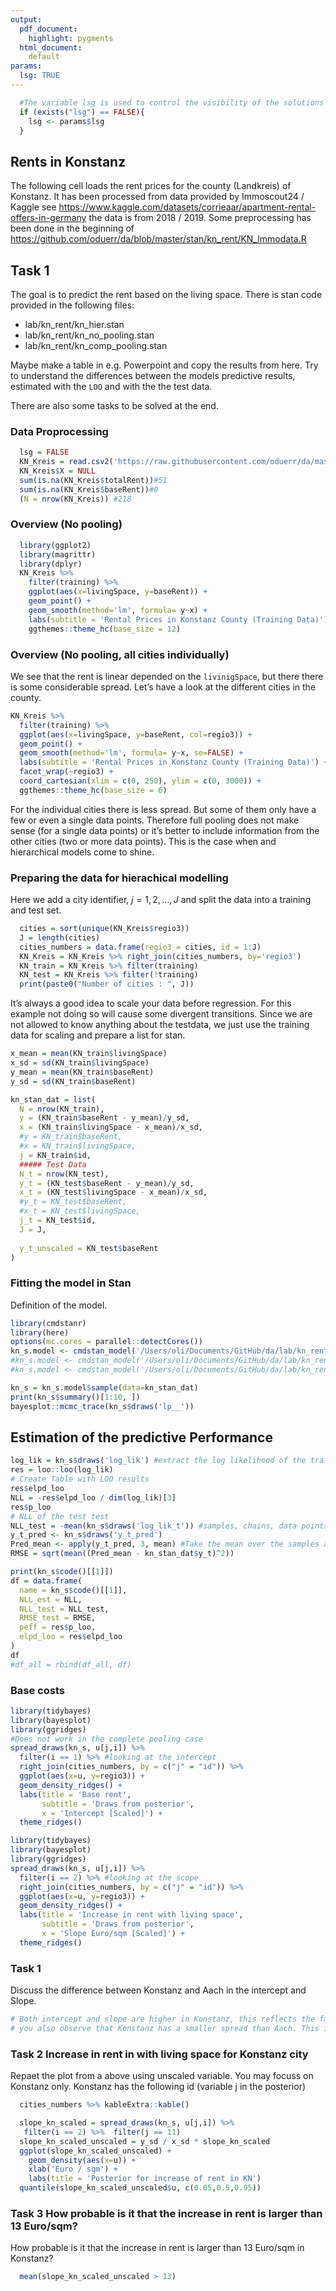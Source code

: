 ```yaml
---
output:
  pdf_document:
    highlight: pygments
  html_document: 
    default
params:
  lsg: TRUE
---
```


```r
  #The variable lsg is used to control the visibility of the solutions and needs to be set
  if (exists("lsg") == FALSE){ 
    lsg <- params$lsg
  }
```

## Rents in Konstanz
The following cell loads the rent prices for the county (Landkreis) of Konstanz. It has been processed from data provided by Immoscout24 / Kaggle see  <https://www.kaggle.com/datasets/corrieaar/apartment-rental-offers-in-germany> the data is from 2018 / 2019. Some preprocessing has been done in the beginning of <https://github.com/oduerr/da/blob/master/stan/kn_rent/KN_Immodata.R>

## Task 1
The goal is to predict the rent based on the living space. There is stan code provided in the following files:


- lab/kn_rent/kn_hier.stan
- lab/kn_rent/kn_no_pooling.stan
- lab/kn_rent/kn_comp_pooling.stan

Maybe make a table in e.g. Powerpoint and copy the results from here. Try to understand the differences between the models predictive results, estimated with the `LOO` and with the the test data. 

There are also some tasks to be solved at the end. 
 

### Data Proprocessing
```r
  lsg = FALSE
  KN_Kreis = read.csv2('https://raw.githubusercontent.com/oduerr/da/master/stan/kn_rent/KN_Kreis.csv')
  KN_Kreis$X = NULL
  sum(is.na(KN_Kreis$totalRent))#51
  sum(is.na(KN_Kreis$baseRent))#0
  (N = nrow(KN_Kreis)) #218
```
### Overview (No pooling)

```r
  library(ggplot2)
  library(magrittr)
  library(dplyr)
  KN_Kreis %>% 
    filter(training) %>% 
    ggplot(aes(x=livingSpace, y=baseRent)) +
    geom_point() + 
    geom_smooth(method='lm', formula= y~x) + 
    labs(subtitle = 'Rental Prices in Konstanz County (Training Data)') +
    ggthemes::theme_hc(base_size = 12) 
```

### Overview (No pooling, all cities individually)

We see that the rent is linear depended on the `livinigSpace`, but there there is some considerable spread. Let's have a look at the different cities in the county.

```r
KN_Kreis %>% 
  filter(training) %>% 
  ggplot(aes(x=livingSpace, y=baseRent, col=regio3)) +
  geom_point() + 
  geom_smooth(method='lm', formula= y~x, se=FALSE) + 
  labs(subtitle = 'Rental Prices in Konstanz County (Training Data)') +
  facet_wrap(~regio3) + 
  coord_cartesian(xlim = c(0, 250), ylim = c(0, 3000)) + 
  ggthemes::theme_hc(base_size = 6) 
```
For the individual cities there is less spread. But some of them only have a few or even a single data points. Therefore full pooling does not make sense (for a single data points) or it's better to include information from the other cities (two or more data points). This is the case when and hierarchical models come to shine.

### Preparing the data for hierachical modelling 
Here we add a city identifier, $j=1,2,\ldots,J$ and split the data into a training and test set.

```r
  cities = sort(unique(KN_Kreis$regio3))
  J = length(cities)
  cities_numbers = data.frame(regio3 = cities, id = 1:J)
  KN_Kreis = KN_Kreis %>% right_join(cities_numbers, by='regio3')
  KN_train = KN_Kreis %>% filter(training)
  KN_test = KN_Kreis %>% filter(!training)
  print(paste0("Number of cities : ", J))
```

It's always a good idea to scale your data before regression. For this example not doing so will cause some divergent transitions. Since we are not allowed to know anything about the testdata, we just use the training data for scaling and prepare a list for stan.

```r
x_mean = mean(KN_train$livingSpace)
x_sd = sd(KN_train$livingSpace)
y_mean = mean(KN_train$baseRent)
y_sd = sd(KN_train$baseRent) 

kn_stan_dat = list(
  N = nrow(KN_train),
  y = (KN_train$baseRent - y_mean)/y_sd,
  x = (KN_train$livingSpace - x_mean)/x_sd,
  #y = KN_train$baseRent,
  #x = KN_train$livingSpace,
  j = KN_train$id,
  ##### Test Data
  N_t = nrow(KN_test),
  y_t = (KN_test$baseRent - y_mean)/y_sd,
  x_t = (KN_test$livingSpace - x_mean)/x_sd,
  #y_t = KN_test$baseRent,
  #x_t = KN_test$livingSpace,
  j_t = KN_test$id,
  J = J,
  
  y_t_unscaled = KN_test$baseRent
)
```

### Fitting the model in Stan
Definition of the model.



```r
library(cmdstanr)
library(here)
options(mc.cores = parallel::detectCores())
kn_s.model <- cmdstan_model('/Users/oli/Documents/GitHub/da/lab/kn_rent/kn_hier.stan')
#kn_s.model <- cmdstan_model('/Users/oli/Documents/GitHub/da/lab/kn_rent/kn_no_pooling.stan')
#kn_s.model <- cmdstan_model('/Users/oli/Documents/GitHub/da/lab/kn_rent/kn_comp_pooling.stan')

kn_s = kn_s.model$sample(data=kn_stan_dat) 
print(kn_s$summary()[1:10, ])
bayesplot::mcmc_trace(kn_s$draws('lp__'))
```
## Estimation of the predictive Performance

```r
log_lik = kn_s$draws('log_lik') #extract the log likelihood of the training data
res = loo::loo(log_lik)
# Create Table with LOO results
res$elpd_loo
NLL = -res$elpd_loo / dim(log_lik)[3]
res$p_loo
# NLL of the test test
NLL_test = -mean(kn_s$draws('log_lik_t')) #samples, chains, data points
y_t_pred <- kn_s$draws('y_t_pred')
Pred_mean <- apply(y_t_pred, 3, mean) #Take the mean over the samples and chains
RMSE = sqrt(mean((Pred_mean - kn_stan_dat$y_t)^2))

print(kn_s$code()[[1]])
df = data.frame(
  name = kn_s$code()[[1]],
  NLL_est = NLL,
  NLL_test = NLL_test,
  RMSE_test = RMSE,
  peff = res$p_loo,
  elpd_loo = res$elpd_loo
)
df
#df_all = rbind(df_all, df)
```


### Base costs
```r
library(tidybayes)
library(bayesplot)
library(ggridges)
#Does not work in the complete pooling case
spread_draws(kn_s, u[j,i]) %>%
  filter(i == 1) %>% #looking at the intercept
  right_join(cities_numbers, by = c("j" = "id")) %>% 
  ggplot(aes(x=u, y=regio3)) + 
  geom_density_ridges() +
  labs(title = 'Base rent', 
       subtitle = 'Draws from posterior',
       x = 'Intercept [Scaled]') +
  theme_ridges()
```


```r
library(tidybayes)
library(bayesplot)
library(ggridges)
spread_draws(kn_s, u[j,i]) %>%
  filter(i == 2) %>% #looking at the scope
  right_join(cities_numbers, by = c("j" = "id")) %>% 
  ggplot(aes(x=u, y=regio3)) + 
  geom_density_ridges() +
  labs(title = 'Increase in rent with living space', 
       subtitle = 'Draws from posterior',
       x = 'Slope Euro/sqm [Scaled]') +
  theme_ridges()
```
### Task 1 
Discuss the difference between Konstanz and Aach in the intercept and Slope.
```r
# Both intercept and slope are higher in Konstanz, this reflects the fact that the Konstanz is more expensive place. But
# you also observe that Konstanz has a smaller spread than Aach. This is due to the fact that there are more data in Konstanz compared to Aach.
```

### Task 2 Increase in rent in with living space for Konstanz city
Repaet the plot from a above using unscaled variable. You may focuss on Konstanz only. Konstanz has the following id (variable j in the posterior)
```r
  cities_numbers %>% kableExtra::kable()
```


```r
  slope_kn_scaled = spread_draws(kn_s, u[j,i]) %>%
   filter(i == 2) %>%  filter(j == 11) 
  slope_kn_scaled_unscaled = y_sd / x_sd * slope_kn_scaled 
  ggplot(slope_kn_scaled_unscaled) + 
    geom_density(aes(x=u)) +
    xlab('Euro / sqm') + 
    labs(title = 'Posterior for increase of rent in KN')
  quantile(slope_kn_scaled_unscaled$u, c(0.05,0.5,0.95))
```

### Task 3 How probable is it that the increase in rent is larger than 13 Euro/sqm?

How probable is it that the increase in rent is larger than 13 Euro/sqm in Konstanz?

```r
  mean(slope_kn_scaled_unscaled > 13)
```


